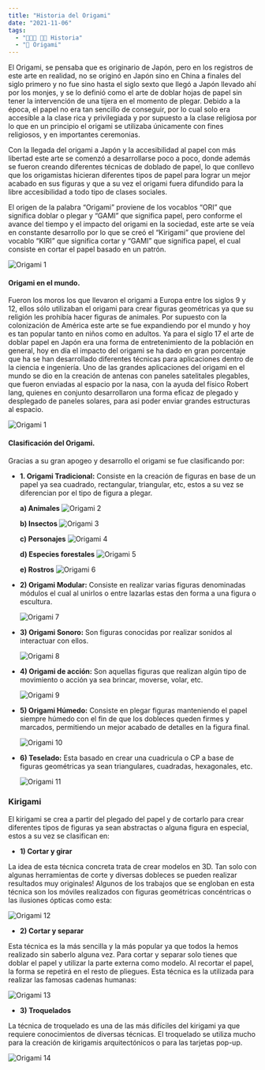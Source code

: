 ```yaml
---
title: "Historia del Origami"
date: "2021-11-06"
tags:
  - "🧑🏻‍💻 👨‍🏫 Historia"
  - "🗿 Origami"
---
```


El Origami, se pensaba que es originario de Japón, pero en los registros de este arte en realidad, no se originó en Japón sino en China a finales del siglo primero y no fue sino hasta el siglo sexto que llegó a Japón llevado ahí por los monjes, y se lo definió como el arte de doblar hojas de papel sin tener la intervención de una tijera en el momento de plegar.
Debido a la época, el papel no era tan sencillo de conseguir, por lo cual solo era accesible a la clase rica y privilegiada y por supuesto a la clase religiosa por lo que en un principio el origami se utilizaba únicamente con fines religiosos, y en importantes ceremonias.

Con la llegada del origami a Japón y la accesibilidad al papel con más libertad este arte se comenzó a desarrollarse poco a poco, donde además se fueron creando diferentes técnicas de doblado de papel, lo que conllevo que los origamistas hicieran diferentes tipos de papel para lograr un mejor acabado en sus figuras y que a su vez el origami fuera difundido para la libre accesibilidad a todo tipo de clases sociales.

El origen de la palabra “Origami” proviene de los vocablos “ORI” que significa doblar o plegar y “GAMI” que significa papel, pero conforme el avance del tiempo y el impacto del origami en la sociedad, este arte se veía en constante desarrollo por lo que se creó el “Kirigami” que proviene del vocablo “KIRI” que significa cortar y “GAMI” que significa papel, el cual consiste en cortar el papel basado en un patrón.

![Origami 1](/images/histotoria-origami/rhino.gif)

#### Origami en el mundo.

Fueron los moros los que llevaron el origami a Europa entre los siglos 9 y 12, ellos sólo utilizaban el origami para crear figuras geométricas ya que su religión les prohibía hacer figuras de animales. Por supuesto con la colonización de América este arte se fue expandiendo por el mundo y hoy es tan popular tanto en niños como en adultos.
Ya para el siglo 17 el arte de doblar papel en Japón era una forma de entretenimiento de la población en general, hoy en día el impacto del origami se ha dado en gran porcentaje que ha se han desarrollado diferentes técnicas para aplicaciones dentro de la ciencia e ingeniería.
Uno de las grandes aplicaciones del origami en el mundo se dio en la creación de antenas con paneles satelitales plegables, que fueron enviadas al espacio por la nasa, con la ayuda del físico Robert lang, quienes en conjunto desarrollaron una forma eficaz de plegado y desplegado de paneles solares, para asi poder enviar grandes estructuras al espacio.

![Origami 1](/images/histotoria-origami/1.jpg)

#### Clasificación del Origami.

Gracias a su gran apogeo y desarrollo el origami se fue clasificando por:

- **1. Origami Tradicional:** Consiste en la creación de figuras en base de un papel ya sea cuadrado, rectangular, triangular, etc, estos a su vez se diferencian por el tipo de figura a plegar.

  **a) Animales**
  ![Origami 2](/images/histotoria-origami/2.jpg)

  **b) Insectos**
  ![Origami 3](/images/histotoria-origami/3.jpg)

  **c) Personajes**
  ![Origami 4](/images/histotoria-origami/4.jpg)

  **d) Especies forestales**
  ![Origami 5](/images/histotoria-origami/5.jpg)

  **e) Rostros**
  ![Origami 6](/images/histotoria-origami/6.jpg)

- **2) Origami Modular:** Consiste en realizar varias figuras denominadas módulos el cual al unirlos o entre lazarlas estas den forma a una figura o escultura.

  ![Origami 7](/images/histotoria-origami/7.jpg)

- **3) Origami Sonoro:** Son figuras conocidas por realizar sonidos al interactuar con ellos.

  ![Origami 8](/images/histotoria-origami/8.jpg)

- **4) Origami de acción:** Son aquellas figuras que realizan algún tipo de movimiento o acción ya sea brincar, moverse, volar, etc.

  ![Origami 9](/images/histotoria-origami/9.jpg)

- **5) Origami Húmedo:** Consiste en plegar figuras manteniendo el papel siempre húmedo con el fin de que los dobleces queden firmes y marcados, permitiendo un mejor acabado de detalles en la figura final.

  ![Origami 10](/images/histotoria-origami/10.jpg)

- **6) Teselado:** Esta basado en crear una cuadricula o CP a base de figuras geométricas ya sean triangulares, cuadradas, hexagonales, etc.

  ![Origami 11](/images/histotoria-origami/11.jpg)

### Kirigami

El kirigami se crea a partir del plegado del papel y de cortarlo para crear diferentes tipos de figuras ya sean abstractas o alguna figura en especial, estos a su vez se clasifican en:

- **1) Cortar y girar**

La idea de esta técnica concreta trata de crear modelos en 3D. Tan solo con algunas herramientas de corte y diversas dobleces se pueden realizar resultados muy originales! Algunos de los trabajos que se engloban en esta técnica son los móviles realizados con figuras geométricas concéntricas o las ilusiones ópticas como esta:

![Origami 12](/images/histotoria-origami/12.jpg)

- **2) Cortar y separar**

Esta técnica es la más sencilla y la más popular ya que todos la hemos realizado sin saberlo alguna vez. Para cortar y separar solo tienes que doblar el papel y utilizar la parte externa como modelo. Al recortar el papel, la forma se repetirá en el resto de pliegues. Esta técnica es la utilizada para realizar las famosas cadenas humanas:

![Origami 13](/images/histotoria-origami/13.jpg)

- **3) Troquelados**

La técnica de troquelado es una de las más difíciles del kirigami ya que requiere conocimientos de diversas técnicas. El troquelado se utiliza mucho para la creación de kirigamis arquitectónicos o para las tarjetas pop-up.

![Origami 14](/images/histotoria-origami/14.jpg)
